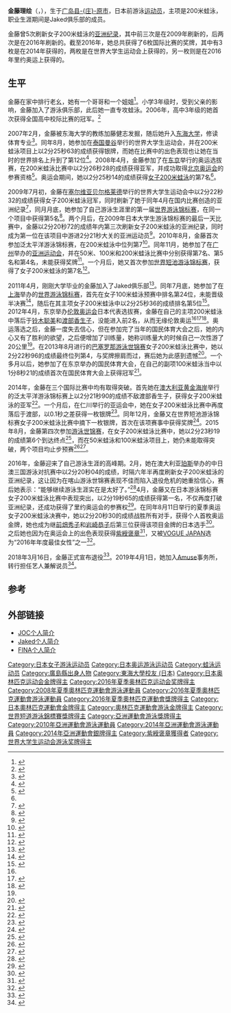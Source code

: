 {{noteTA|G1=Aquatics}}
{{Infobox swimmer
| name           = 金藤理绘
| image          = Kazan 2015 - 50m breast W Heat 5 RIE KANETO.JPG
| image_size     = 200px
| alt            =
| caption        = 金藤在2015年喀山游泳世锦赛上
| fullname       = 金藤理绘
| nicknames      =
| nationality    = {{JPN}}
| strokes        = [[蛙泳|蛙泳]]
| club           = Jaked
| coach          = 加藤健志
| birth_date     = {{birth date and age|1988|9|8|df=y}}<ref name="sports-reference">{{cite web|url=http://www.sports-reference.com/olympics/athletes/ka/rie-kaneto-1.html|title=Rie Kaneto|website=www.sports-reference.com|accessdate=2016-01-23|archiveurl=https://web.archive.org/web/20161203101351/http://www.sports-reference.com/olympics/athletes/ka/rie-kaneto-1.html|archivedate=2016-12-03|deadurl=yes}}</ref>
| birth_place    = {{JPN}}[[广岛县|广岛县]][[庄原市|-{庄}-原市]]
| death_date     = 
| death_place    = 
| height         = {{convert|1.75|m|ftin|abbr=on}}（2015年6月）
| weight         = {{convert|63|kg|lb|abbr=on}}（2015年6月）
| medaltemplates =
{{MedalSport | 女子游泳}}
{{MedalCountry | {{JPN}}}}
{{MedalCompetition | [[奥林匹克运动会|奥林匹克运动会]]}}
{{MedalGold | [[2016年夏季奥林匹克运动会|2016 里约热内卢]] | [[2016年夏季奥林匹克运动会游泳比赛|200米蛙泳]]}}
{{MedalCompetition | [[世界短道游泳锦标赛|世界短池游泳锦标赛]]}}
{{MedalSilver | [[2014年世界短道游泳錦標賽|2014 多哈]] | 200米蛙泳}}
{{MedalCompetition | [[泛太平洋游泳錦標賽|泛太平洋游泳錦標賽]]}}
{{MedalSilver | [[2014年泛太平洋游泳錦標賽|2014 黄金海岸]]| 200米蛙泳}}
{{MedalCompetition | [[世界大學運動會|世界大學運動會]]}}
{{MedalGold | [[2009年夏季世界大學運動會|2009 贝尔格莱德]] | 200米蛙泳}}
{{MedalSilver | [[2007年夏季世界大學運動會|2007 曼谷]] | 200米蛙泳}}
{{MedalCompetition | [[亚洲运动会|亚洲运动会]]}}
{{MedalSilver | [[2014年亚洲运动会|2014 仁川]] | [[2014年亞洲運動會游泳比賽|200米蛙泳]]}}
|show-medals=No
}}
'''金藤理绘'''（{{jpn|j=金藤 理絵|hg=かねとう りえ|rm=Kanetō Rie}}，{{bd|1988年|9月8日||}}），生于[[广岛县|广岛县]][[庄原市|-{庄}-原市]]，日本前游泳[[运动员|运动员]]，主项是200米蛙泳，职业生涯期间是Jaked俱乐部的成员。

金藤曾5次刷新女子200米蛙泳的[[游泳亞洲紀錄列表|亚洲纪录]]，其中前三次是在2009年刷新的，后两次是在2016年刷新的。截至2016年，她总共获得了6枚国际比赛的奖牌，其中有3枚是在2014年获得的，两枚是在世界大学生运动会上获得的，另一枚则是在2016年里约奥运上获得的。

==生平==
金藤在家中排行老幺，她有一个哥哥和一个姐姐<ref>{{cite web|url=http://www.tv-asahi.co.jp/japan2007/pc/players/0043.html|script-title=ja:テレビ朝日｜世界競泳2007|publisher=[[朝日电视台|朝日电视台]]|accessdate=2016-02-10|archiveurl=https://web.archive.org/web/20160217082516/http://www.tv-asahi.co.jp/japan2007/pc/players/0043.html|archivedate=2016-02-17|deadurl=no}}</ref>。小学3年级时，受到父亲的影响，金藤加入了游泳俱乐部，此后她一直专攻蛙泳。2006年，高中3年级的她首次获得全国高中校际比赛的冠军。<ref name="gifu">{{cite web|url=http://www.gifu-np.co.jp/tokusyu/2014/sports/sports20141223.shtml|script-title=ja:金藤理絵（ぎふ瑞穂スポーツガーデン） アジア大会、女子２００平準Ｖ　連戦経て円熟味増す／栄光の軌跡　第４１回岐阜新聞スポーツ賞|publisher=岐阜新聞|date=2014-12-23|accessdate=2016-01-23|title=存档副本|archive-url=https://web.archive.org/web/20160215081757/http://www.gifu-np.co.jp/tokusyu/2014/sports/sports20141223.shtml|archive-date=2016-02-15|dead-url=yes}}</ref>

2007年2月，金藤被东海大学的教练加藤健志发掘，随后她升入[[東海大學_(日本)|东海大学]]，修读体育专业<ref>{{cite web|url=http://www.nikkansports.com/olympic/rio2016/swimming/news/1693562.html|script-title=ja:金藤「世界一になれる」と口説かれ９年半の浮き沈み|publisher=日刊體育|date=2016-08-12|accessdate=2017-02-27|archive-date=2017-02-27|archive-url=https://web.archive.org/web/20170227233219/http://www.nikkansports.com/olympic/rio2016/swimming/news/1693562.html|dead-url=no}}</ref>。同年8月，她参加在[[泰国|泰国]][[曼谷|曼谷]]举行的世界大学生运动会，并在200米蛙泳项目上以2分25秒63的成绩获得银牌，而她在比赛中的出色表现也让她在当时的世界排名上升到了第12位<ref>{{cite web|url=http://www.swimmingworldmagazine.com/news/world-university-games-exciting-finishes-highlight-third-night-of-swimming/|title=World University Games: Exciting Finishes Highlight Third Night of Swimming|date=2007-08-11|accessdate=2016-02-09|publisher=Swimming World Magazine|archiveurl=https://archive.is/20160211205853/http://www.swimmingworldmagazine.com/news/world-university-games-exciting-finishes-highlight-third-night-of-swimming/|archivedate=2016-02-11|deadurl=yes}}</ref>。2008年4月，金藤参加了在[[东京|东京]]举行的奥运选拔赛，在200米蛙泳比赛中以2分26秒28的成绩获得亚军，并成功取得[[2008年夏季奥林匹克运动会|北京奥运会]]的参赛资格<ref>{{cite news|last=Mochizuki|first=Hideki|title=Japanese Olympic Trials: Masayuki Kishida Sets National Record|url=http://www.swimmingworldmagazine.com/lane9/news/17892.asp|publisher=Swimming World Magazine|date=2008-04-20|accessdate=2012-12-04|archiveurl=https://archive.is/20130203063445/http://www.swimmingworldmagazine.com/lane9/news/17892.asp|archivedate=2013-02-03|deadurl=yes}}</ref>。奥运会期间，她以2分25秒14的成绩获得[[2008年夏季奧林匹克運動會游泳比賽女子200米蛙泳比賽|女子200米蛙泳]]的第7名<ref name="sports-reference"/>。

2009年7月初，金藤在[[塞尔维亚|塞尔维亚]][[贝尔格莱德|贝尔格莱德]]举行的世界大学生运动会中以2分22秒32的成绩获得女子200米蛙泳冠军，同时刷新了她于同年4月在国内比赛创造的亚洲纪录<ref>{{cite news|title=World University Games, Swimming: Jason Dunford Sets African Record, Rie Kaneto Claims Asian Mark, Incredible 50 Breast Semis|url=http://www.swimmingworldmagazine.com/lane9/news/21636.asp|publisher=Swimming World Magazine|date=2009-07-09|accessdate=2013-04-07|archiveurl=https://web.archive.org/web/20120307222444/http://www.swimmingworldmagazine.com/lane9/news/21636.asp|archivedate=2012-03-07}}</ref>，同月月底，她参加了自己游泳生涯里的第一届[[2009年世界游泳锦标赛游泳比赛|世界游泳锦标赛]]，在同一个项目中获得第5名<ref>{{cite news|title=FINA World Championships, Swimming: Rebecca Soni Out Too Fast, Fades Off Podium; Nadja Higl Drops Hammer in Final 50 for 200 Breast World Title|url=http://www.swimmingworldmagazine.com/lane9/news/21930.asp|publisher=Swimming World Magazine|date=2009-07-31|accessdate=2013-04-07|archiveurl=https://archive.is/20130630092831/http://www.swimmingworldmagazine.com/lane9/news/21930.asp|archivedate=2013-06-30|deadurl=yes}}</ref>。两个月后，在2009年日本大学生游泳锦标赛的最后一天比赛中，金藤以2分20秒72的成绩年内第三次刷新女子200米蛙泳的亚洲纪录，同时成为第一位在该项目中游进2分21秒大关的亚洲运动员<ref>{{cite news|last=Mochizuki|first=Hideki|title=Japan University Championships: Rie Kaneto Smashes Asian Record in 200 Breast|url=http://www.swimmingworldmagazine.com/lane9/news/22156.asp|publisher=Swimming World Magazine|date=2009-09-06|accessdate=2012-12-04|archiveurl=https://web.archive.org/web/20121116092416/http://www.swimmingworldmagazine.com/lane9/news/22156.asp|archivedate=2012-11-16}}</ref>。2010年8月，金藤首次参加泛太平洋游泳锦标赛，在200米蛙泳中位列第7<ref>{{cite web | title = Results of the 200-metre breaststroke finals at 2010 Pan Pacific | work = OMEGA Timing | date = 2010-08-21 | url = http://www.omegatiming.com/File/Download?id=00010A0B0047000000FFFFFFFFFFFF01 | accessdate = 2014-01-09 | archive-date = 2015-09-24 | archive-url = https://web.archive.org/web/20150924125945/http://www.omegatiming.com/File/Download?id=00010A0B0047000000FFFFFFFFFFFF01 | dead-url = no }}</ref>。同年11月，她参加了在[[广州|广州]]举办的[[2010年亚洲运动会游泳比赛|亚洲运动会]]，并在50米、100米和200米蛙泳比赛中分别获得第7名、第5名和第4名，未能获得奖牌<ref>{{cite web|url=http://asiaswimmingfederation.org/assets/uploads/images/dcc9dd5c9838288e2de1e751ad93250e.pdf|title=16th Asian Games Results|publisher=Asia Swimming Federation|accessdate=2016-02-10|archive-date=2016-03-04|archive-url=https://web.archive.org/web/20160304070305/http://asiaswimmingfederation.org/assets/uploads/images/dcc9dd5c9838288e2de1e751ad93250e.pdf|dead-url=no}}</ref>。一个月后，她又首次参加[[2010年世界短道游泳锦标赛|世界短池游泳锦标赛]]，获得了女子200米蛙泳的第7名<ref>{{cite web|url=http://www.omegatiming.com/File/Download?id=00010A00005C000000FFFFFFFFFFFF01|title=2010 FINA World Swimming Championships (25 m) - Women's 200 metre breaststroke (final)|work=OMEGA Timing|date=2010-12-19|accessdate=2010-12-19|archive-date=2017-03-05|archive-url=https://web.archive.org/web/20170305063258/http://www.omegatiming.com/File/Download?id=00010A00005C000000FFFFFFFFFFFF01|dead-url=no}}</ref>。

2011年4月，刚刚大学毕业的金藤加入了Jaked俱乐部<ref>{{cite web|url=http://www.footmark.co.jp/press/PRESS-PDF/kaneto-jaked-pr.pdf|script-title=ja:『Jaked』ブランドが金藤理絵選手と所属契約締結のお知らせ|publisher=FOOTMARK|date=2011-04-06|accessdate=2016-02-10|archive-date=2016-09-10|archive-url=https://web.archive.org/web/20160910131315/http://www.footmark.co.jp/press/PRESS-PDF/kaneto-jaked-pr.pdf|dead-url=no}}</ref>。同年7月底，她参加了在[[上海|上海]]举办的[[2011年世界游泳锦标赛游泳比赛|世界游泳锦标赛]]，首先在女子100米蛙泳预赛中排名第24位，未能晋级半决赛<ref>{{cite web|url=http://www.omegatiming.com/File/Download?id=00010B0D0014000000FFFFFFFFFFFF01|title=2011 World Aquatics Championships – Women's 100 metre breaststroke (heats)|work=OMEGA Timing|date=2011-07-25|accessdate=2011-07-25|archive-date=2015-09-24|archive-url=https://web.archive.org/web/20150924131224/http://www.omegatiming.com/File/Download?id=00010B0D0014000000FFFFFFFFFFFF01|dead-url=no}}</ref>，随后在其主项女子200米蛙泳中以2分25秒36的成绩排名第5位<ref>{{cite web|url=http://www.sponichi.co.jp/sports/news/2011/07/29/kiji/K20110729001309350.html|script-title=ja:入江“悔しい”銀「ロクテが一枚上手」　北島も２位|publisher=[[體育日本|體育日本]]|date=2011-07-29|accessdate=2016-02-10|archive-date=2016-02-16|archive-url=https://web.archive.org/web/20160216070440/http://www.sponichi.co.jp/sports/news/2011/07/29/kiji/K20110729001309350.html|dead-url=no}}</ref>。2012年4月，东京举办[[2012年夏季奥林匹克运动会|伦敦奥运会]]日本代表选拔赛，金藤在自己的主项200米蛙泳中落后于[[铃木聪美|铃木聪美]]和[[渡部香生子|渡部香生子]]，没能进入前2名，从而无缘伦敦奥运<ref name="gifu"/><ref>{{cite web|url=http://swim.seiko.co.jp/2012/S70701/ranking/07R066.pdf|script-title=ja:第88回日本選手権水泳競技大会 種目別競技結果 女子 200m 平泳ぎ 決勝|date=2012-04-07|accessdate=2015-08-14|work=SEIKO|archive-date=2016-03-04|archive-url=https://web.archive.org/web/20160304073713/http://swim.seiko.co.jp/2012/S70701/ranking/07R066.pdf|dead-url=no}}</ref><ref>{{cite web|url=http://www.nikkansports.com/sports/news/f-sp-tp0-20120407-930640.html|script-title=ja:15歳渡部五輪決定、入江200も代表／競泳|date=2012-04-07|accessdate=2015-08-14|publisher=[[日刊體育|日刊體育]]|archive-date=2015-12-08|archive-url=https://web.archive.org/web/20151208214512/http://www.nikkansports.com/sports/news/f-sp-tp0-20120407-930640.html|dead-url=no}}</ref>。奥运落选之后，金藤一度失去信心，但在参加完了当年的国民体育大会之后，她的内心又有了胜利的欲望，之后便增加了训练量，她称训练量大的时候自己一次性游了20公里<ref name="gifu"/>。在2013年8月进行的[[2013年世界游泳锦标赛游泳比赛|巴塞罗那游泳世锦赛]]女子200米蛙泳比赛中，她以2分22秒96的成绩最终位列第4，与奖牌擦肩而过，赛后她为此感到遗憾<ref>{{cite web|url=http://www.sponichi.co.jp/sports/news/2013/08/02/kiji/K20130802006346880.html|script-title=ja:金藤４位で涙　メダルで応援に応えたかったが…|publisher=體育日本|date=2013-08-02|accessdate=2016-02-11|deadurl=yes|archiveurl=https://web.archive.org/web/20160216070630/http://www.sponichi.co.jp/sports/news/2013/08/02/kiji/K20130802006346880.html|archivedate=2016-02-16}}</ref>。一个多月以后，她参加了在东京举办的国民体育大会，在自己的副项100米蛙泳当中以1分8秒21的成绩首次在国民体育大会上获得冠军<ref>{{cite web|url=http://swim.seiko.co.jp/2013/S70703/ranking/14R071.pdf|script-title=ja:第68回国民体育大会水泳競技会 種目別競技結果 女子 100m 平泳ぎ 決勝|work=SEIKO|date=2013-09-14|accessdate=2016-02-12|archive-date=2016-02-16|archive-url=https://web.archive.org/web/20160216022137/http://swim.seiko.co.jp/2013/S70703/ranking/14R071.pdf|dead-url=no}}</ref>。

2014年，金藤在三个国际比赛中均有取得突破。首先她在[[澳大利亚|澳大利亚]][[黄金海岸_(澳大利亚)|黄金海岸]]举行的泛太平洋游泳锦标赛上以2分21秒90的成绩不敌渡部香生子，获得女子200米蛙泳的亚军<ref>{{cite web|url=https://www.swimmingworldmagazine.com/news/kanako-watanabe-rie-kaneto-1-2-for-japan-in-200-breast-pan-pacific-championships-results/|title=Kanako Watanabe, Rie Kaneto 1-2 for Japan in 200 Breast (Pan Pacific Championships, Results)|publisher=Swimming World Magazine|date=2014-08-24|accessdate=2016-02-12|archiveurl=https://web.archive.org/web/20140830100928/http://www.swimmingworldmagazine.com/news/kanako-watanabe-rie-kaneto-1-2-for-japan-in-200-breast-pan-pacific-championships-results/|archivedate=2014-08-30}}</ref>。一个月后，在仁川举行的亚运会中，她在女子200米蛙泳比赛中再度落后于渡部，以0.1秒之差获得一枚银牌<ref>{{cite web|url=http://www.sanspo.com/sports/news/20140922/swi14092221340012-n1.html|script-title=ja:渡部「日本記録を狙って泳いだので…」優勝も反省／アジア大会|publisher=产经体育|date=2014-09-22|accessdate=2016-02-12|archive-date=2016-02-16|archive-url=https://web.archive.org/web/20160216093041/http://www.sanspo.com/sports/news/20140922/swi14092221340012-n1.html|dead-url=no}}</ref>。同年12月，金藤又在世界短池游泳锦标赛女子200米蛙泳比赛中摘下一枚银牌，首次在该项赛事中获得奖牌<ref>{{cite web|url=http://mainichi.jp/sports/news/20141208k0000e050123000c.html|script-title=ja:競泳:渡部香生子が２００平で優勝　世界短水路|publisher=[[毎日新聞|毎日新聞]]|date=2014-12-08|accessdate=2014-12-08|archivedate=2014-12-11|archiveurl=https://web.archive.org/web/20141211001741/http://mainichi.jp/sports/news/20141208k0000e050123000c.html}}</ref>。2015年8月，金藤第四次参加[[2015年世界游泳锦标赛游泳比赛|游泳世锦赛]]，在女子200米蛙泳比赛中，她以2分23秒19的成绩第6个到达终点<ref>{{cite web|url=http://www.sponichi.co.jp/sports/news/2015/08/07/kiji/K20150807010895750.html|script-title=ja:香生子　２００平泳ぎで金！星に続いた　日本勢今大会２個目|date=2015-08-08|accessdate=2016-02-12|publisher=體育日本|deadurl=yes|archiveurl=https://web.archive.org/web/20160223003910/http://www.sponichi.co.jp/sports/news/2015/08/07/kiji/K20150807010895750.html|archivedate=2016-02-23}}</ref>，而在50米蛙泳和100米蛙泳项目上，她仍未能取得突破，两个项目均止步预赛<ref>{{cite web|url=http://www.sponichi.co.jp/sports/news/2015/08/04/kiji/K20150804010867720.html|script-title=ja:金藤　０秒１３届かず予選落ち「焦りがあったのかも」|publisher=體育日本|date=2015-08-04|accessdate=2016-02-12|archive-date=2016-02-23|archive-url=https://web.archive.org/web/20160223014613/http://www.sponichi.co.jp/sports/news/2015/08/04/kiji/K20150804010867720.html|dead-url=no}}</ref><ref>{{cite web|url=http://www.sponichi.co.jp/sports/news/2015/08/08/kiji/K20150808010903400.html|script-title=ja:女子５０Ｍ自由形の内田、松本は敗退　世界水泳第１６日|publisher=體育日本|date=2015-08-08|accessdate=2016-02-12|deadurl=yes|archiveurl=https://web.archive.org/web/20160223011951/http://www.sponichi.co.jp/sports/news/2015/08/08/kiji/K20150808010903400.html|archivedate=2016-02-23}}</ref>。

2016年，金藤迎来了自己游泳生涯的高峰期。2月，她在澳大利亚[[珀斯|珀斯]]举办的中日澳三国游泳对抗赛中以2分20秒04的成绩，时隔六年半再度刷新女子200米蛙泳的亚洲纪录，这让因为在喀山游泳世锦赛表现不佳而陷入退役危机的她重拾信心，赛后她表示：“能够继续游泳生涯实在是太好了。”<ref>{{cite web|url=http://www.nikkansports.com/sports/news/1602214.html|script-title=ja:金藤理絵が帰国、日本新樹立に「どうやって喜べば」|publisher=日刊體育|date=2016-02-08|accessdate=2016-02-12|archive-date=2016-02-23|archive-url=https://web.archive.org/web/20160223052131/http://www.nikkansports.com/sports/news/1602214.html|dead-url=no}}</ref>4月，金藤又在日本游泳锦标赛女子200米蛙泳比赛中表现突出，以2分19秒65的成绩获得第一名，不仅再度打破亚洲纪录，还成功获得了里约奥运会的参赛权<ref>{{cite web|url=http://www.nikkansports.com/sports/news/1629280.html|script-title=ja:金藤理絵、涙の日本新Ｖでリオ決定　女子200ｍ平|publisher=日刊體育|date=2016-04-09|accessdate=2016-04-09|archive-date=2016-04-11|archive-url=https://web.archive.org/web/20160411021301/http://www.nikkansports.com/sports/news/1629280.html|dead-url=no}}</ref>。在同年8月11日举行的夏季奥运女子200米蛙泳决赛中，她以2分20秒30的成绩战胜所有对手，获得个人首枚奥运金牌，她也成为继[[前畑秀子|前畑秀子]]和[[岩崎恭子|岩崎恭子]]后第三位获得该项目金牌的日本选手<ref>{{cite web|url=http://www.nikkansports.com/olympic/rio2016/swimming/news/1693509.html|script-title=ja:金藤理絵200平で金！岩崎恭子以来24年ぶり|publisher=[[日刊體育|日刊體育]]|date=2016-08-12|accessdate=2016-08-12|archive-date=2016-08-14|archive-url=https://web.archive.org/web/20160814205554/http://www.nikkansports.com/olympic/rio2016/swimming/news/1693509.html|dead-url=no}}</ref>。之后她也因为在奥运会上的出色表现获得[[紫綬褒章|紫綬褒章]]<ref name="asahi">{{cite web|url=http://www.asahi.com/articles/ASJB04V54JB0UTFK00B.html|script-title=ja:秋の褒章、772人20団体の受章決まる|publisher=[[朝日新聞|朝日新聞]]|date=2016-11-02|accessdate=2017-05-26|archiveurl=https://web.archive.org/web/20161105062129/http://www.asahi.com/articles/ASJB04V54JB0UTFK00B.html|archivedate=2016-11-05}}</ref>，又被[[时尚_(Vogue)|VOGUE JAPAN]]选为“2016年年度最佳女性”之一<ref>{{cite news|url=http://www.oricon.co.jp/news/2081875/full/|script-title=ja:高畑充希、飛躍の一年を回顧「台風の目にいるような感じ」|newspaper=ORICON STYLE|date=2016-11-24|accessdate=2016-11-24|archiveurl=https://web.archive.org/web/20161124221011/http://www.oricon.co.jp/news/2081875/full/|archivedate=2016-11-24}}</ref>。

2018年3月16日，金藤正式宣布退役<ref>{{cite web|url=https://www.nikkansports.com/sports/news/201803080000205.html|script-title=ja:リオ平泳ぎ金メダル金藤理絵引退　16日岐阜で会見|publisher=日刊體育|date=2018-03-16|accessdate=2019-09-21|archive-date=2019-09-21|archive-url=https://web.archive.org/web/20190921100830/https://www.nikkansports.com/sports/news/201803080000205.html|dead-url=no}}</ref>。2019年4月1日，她加入[[Amuse|Amuse]]事务所，转行担任艺人兼解说员<ref>{{cite web|url=https://www.sanspo.com/geino/news/20190408/geo19040804000002-n1.html|script-title=ja:金藤理絵がアミューズ入り|publisher=产经体育|date=2019-04-01|accessdate=2019-09-21|archiveurl=https://archive.today/20190921100633/https://www.sanspo.com/geino/news/20190408/geo19040804000002-n1.html|archivedate=2019-09-21|dead-url=no}}</ref>。

== 参考 ==
{{Reflist|2}}

== 外部链接 ==
* [http://www.joc.or.jp/games/olympic/beijing/sports/swimming/team/kanetourie.html JOC个人简介] {{Wayback|url=http://www.joc.or.jp/games/olympic/beijing/sports/swimming/team/kanetourie.html |date=20160815190048 }}
* [http://jaked.jp/kaneto_plof.html Jaked个人简介] {{Wayback|url=http://jaked.jp/kaneto_plof.html |date=20160304122426 }}
* [http://fina.infostradasports.com/asp/lib/TheASP.asp?pageid=8937&sportid=117&personid=658892 FINA个人简介] {{Wayback|url=http://fina.infostradasports.com/asp/lib/TheASP.asp?pageid=8937&sportid=117&personid=658892 |date=20160303213934 }}

{{奥林匹克运动会游泳比赛女子200米蛙泳冠军}}

{{Authority control}}
{{DEFAULTSORT:Kaneto, Rie}}
[[Category:日本女子游泳运动员|Category:日本女子游泳运动员]]
[[Category:日本奥运游泳运动员|Category:日本奥运游泳运动员]]
[[Category:蛙泳运动员|Category:蛙泳运动员]]
[[Category:廣島縣出身人物|Category:廣島縣出身人物]]
[[Category:東海大學校友_(日本)|Category:東海大學校友 (日本)]]
[[Category:日本奥林匹克运动会金牌得主|Category:日本奥林匹克运动会金牌得主]]
[[Category:2016年夏季奥林匹克运动会奖牌得主|Category:2016年夏季奥林匹克运动会奖牌得主]]
[[Category:2008年夏季奧林匹克運動會游泳運動員|Category:2008年夏季奧林匹克運動會游泳運動員]]
[[Category:2016年夏季奧林匹克運動會游泳運動員|Category:2016年夏季奧林匹克運動會游泳運動員]]
[[Category:2016年夏季奧林匹克運動會獎牌得主|Category:2016年夏季奧林匹克運動會獎牌得主]]
[[Category:日本奧林匹克運動會金牌得主|Category:日本奧林匹克運動會金牌得主]]
[[Category:奧林匹克運動會游泳金牌得主|Category:奧林匹克運動會游泳金牌得主]]
[[Category:世界短道游泳錦標賽獎牌得主|Category:世界短道游泳錦標賽獎牌得主]]
[[Category:亞洲運動會游泳獎牌得主|Category:亞洲運動會游泳獎牌得主]]
[[Category:2010年亞洲運動會游泳運動員|Category:2010年亞洲運動會游泳運動員]]
[[Category:2014年亞洲運動會游泳運動員|Category:2014年亞洲運動會游泳運動員]]
[[Category:2014年亞洲運動會銀牌得主|Category:2014年亞洲運動會銀牌得主]]
[[Category:紫綬褒章獲得者|Category:紫綬褒章獲得者]]
[[Category:世界大学生运动会游泳奖牌得主|Category:世界大学生运动会游泳奖牌得主]]